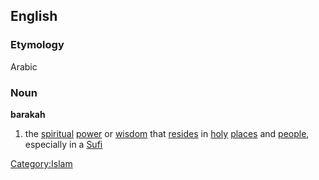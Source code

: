 ==English==
===Etymology===
Arabic
===Noun===
{{wikipedia}}
'''barakah'''
# the [[spiritual]] [[power]] or [[wisdom]] that [[reside]]s in [[holy]] [[place]]s and [[people]], especially in a [[Sufi]]
[[Category:Islam]]